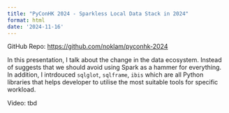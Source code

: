```yaml
---
title: "PyConHK 2024 - Sparkless Local Data Stack in 2024"
format: html
date: '2024-11-16'
---
```


GitHub Repo: [https://github.com/noklam/pyconhk-2024](https://github.com/noklam/pyconhk-2024)

In this presentation, I talk about the change in the data ecosystem. Instead of suggests that we should avoid using Spark as a hammer for everything. In addition, I intrdouced `sqlglot`, `sqlframe`, `ibis` which are all Python libraries that helps developer to utilise the most suitable tools for specific workload.


Video: tbd